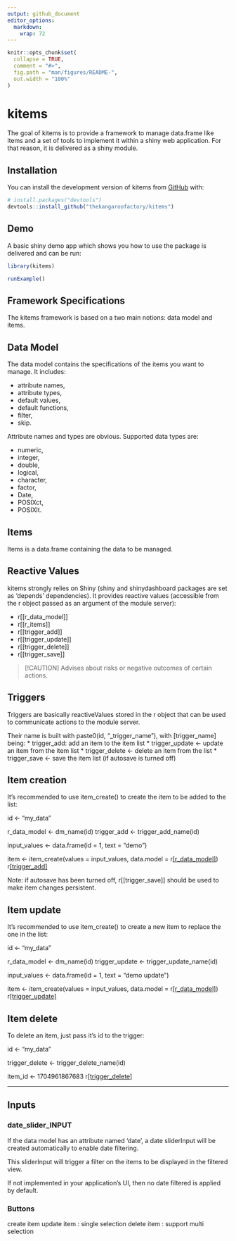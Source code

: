 ```yaml
---
output: github_document
editor_options: 
  markdown: 
    wrap: 72
---
```


<!-- README.md is generated from README.Rmd. Please edit that file -->

<!-- You need to render `README.Rmd` to keep `README.md` up-to-date. -->

<!-- use`devtools::build_readme()` for this.  -->

```r
knitr::opts_chunk$set(
  collapse = TRUE,
  comment = "#>",
  fig.path = "man/figures/README-",
  out.width = "100%"
)
```


# kitems

<!-- badges: start -->

<!-- badges: end -->

The goal of kitems is to provide a framework to manage data.frame like
items and a set of tools to implement it within a shiny web application.
For that reason, it is delivered as a shiny module.

## Installation

You can install the development version of kitems from
[GitHub](https://github.com/thekangaroofactory/kitems) with:

``` r
# install.packages("devtools")
devtools::install_github("thekangaroofactory/kitems")
```

## Demo

A basic shiny demo app which shows you how to use the package is
delivered and can be run:

```r
library(kitems)

runExample()

```

## Framework Specifications

The kitems framework is based on a two main notions: data model and
items.

## Data Model

The data model contains the specifications of the items you want to
manage. It includes:

-   attribute names,
-   attribute types,
-   default values,
-   default functions,
-   filter,
-   skip.

Attribute names and types are obvious. Supported data types are:

-   numeric,
-   integer,
-   double,
-   logical,
-   character,
-   factor,
-   Date,
-   POSIXct,
-   POSIXlt.

## Items

Items is a data.frame containing the data to be managed.

## Reactive Values

kitems strongly relies on Shiny (shiny and shinydashboard packages are
set as 'depends' dependencies). It provides reactive values (accessible
from the r object passed as an argument of the module server):

-   r[[r_data_model]]
-   r[[r_items]]
-   r[[trigger_add]]
-   r[[trigger_update]]
-   r[[trigger_delete]]
-   r[[trigger_save]]


> [!CAUTION]
> Advises about risks or negative outcomes of certain actions.


## Triggers

Triggers are basically reactiveValues stored in the r object that can be
used to communicate actions to the module server.

Their name is built with paste0(id, "\_trigger_name"), with
[trigger_name] being: \* trigger_add: add an item to the item list \*
trigger_update \<- update an item from the item list \* trigger_delete
\<- delete an item from the list \* trigger_save \<- save the item list
(if autosave is turned off)

## Item creation

It's recommended to use item_create() to create the item to be added to
the list:

id \<- "my_data"

r_data_model \<- dm_name(id) trigger_add \<- trigger_add_name(id)

input_values \<- data.frame(id = 1, text = "demo")

item \<- item_create(values = input_values, data.model =
r[[r_data_model]]()) r[[trigger_add]](item)

Note: if autosave has been turned off, r[[trigger_save]] should be used
to make item changes persistent.

## Item update

It's recommended to use item_create() to create a new item to replace
the one in the list:

id \<- "my_data"

r_data_model \<- dm_name(id) trigger_update \<- trigger_update_name(id)

input_values \<- data.frame(id = 1, text = "demo update")

item \<- item_create(values = input_values, data.model =
r[[r_data_model]]()) r[[trigger_update]](item)

## Item delete

To delete an item, just pass it's id to the trigger:

id \<- "my_data"

trigger_delete \<- trigger_delete_name(id)

item_id \<- 1704961867683 r[[trigger_delete]](item_id)

------------------------------------------------------------------------

## Inputs

### date_slider_INPUT

If the data model has an attribute named 'date', a date sliderInput will
be created automatically to enable date filtering.

This sliderInput will trigger a filter on the items to be displayed in
the filtered view.

If not implemented in your application's UI, then no date filtered is
applied by default.

### Buttons

create item update item : single selection delete item : support multi
selection
